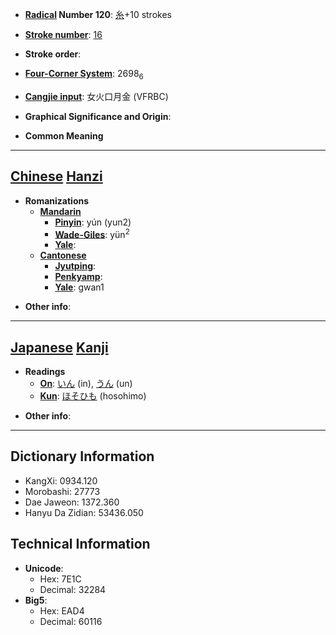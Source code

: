 * '''[[Wiktionary:Chinese radical index| Radical]] Number 120''': [[Wiktionary:Chinese radical index 糸|糸]]+10 strokes

* '''[[Wiktionary:Chinese total strokes index|Stroke number]]''': [[Wiktionary:Chinese total strokes index 16|16]]

* '''Stroke order''': 

* '''[[Wiktionary:Chinese four corner index|Four-Corner System]]''': 2698<sub>6</sub>

* '''[[Wiktionary:Chinese Cangjie index|Cangjie input]]''': 女火口月金 (VFRBC)

* '''Graphical Significance and Origin''': 

* '''Common Meaning'''

----

== [[Chinese]] [[Hanzi]] ==

* '''Romanizations'''
** '''[[Mandarin]]'''
*** '''[[Pinyin]]''': yún (yun2)
*** '''[[Wade-Giles]]''': yün<sup>2</sup>
*** '''[[Yale]]''': 
** '''[[Cantonese]]'''
*** '''[[Jyutping]]''':
*** '''[[Penkyamp]]''': 
*** '''[[Yale]]''': gwan1

* '''Other info''': 

----

== [[Japanese]] [[Kanji]] ==

* '''Readings'''
** '''[[On]]''': [[いん]] (in), [[うん]] (un)
** '''[[Kun]]''': [[ほそひも]] (hosohimo)

* '''Other info''':  

----

== Dictionary Information ==

* KangXi: 0934.120
* Morobashi: 27773
* Dae Jaweon: 1372.360
* Hanyu Da Zidian: 53436.050

== Technical Information ==

* '''Unicode''':
** Hex: 7E1C
** Decimal: 32284
* '''Big5''':
** Hex: EAD4
** Decimal: 60116
